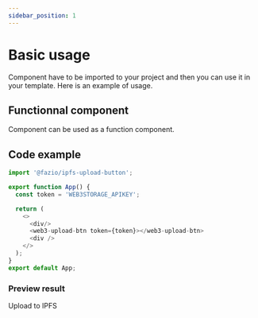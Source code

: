 ```yaml
---
sidebar_position: 1
---
```


# Basic usage

Component have to be imported to your project and then you can use it in your template. Here is an example of usage.


## Functionnal component

Component can be used as a function component.

## Code example

```js
import '@fazio/ipfs-upload-button';

export function App() {
  const token = 'WEB3STORAGE_APIKEY';

  return (
    <>
      <div/>
      <web3-upload-btn token={token}></web3-upload-btn>
      <div />
    </>
  );
}
export default App;
```

### Preview result

<web3-upload-btn token="eyJhbGciOiJIUzI1NiIsInR5cCI6IkpXVCJ9.eyJzdWIiOiJkaWQ6ZXRocjoweDRiMjk5MEFiNzVjZmQ0MTgyN0EzQTNjNGViNjdFRDA1Y0YwNTU5M0MiLCJpc3MiOiJ3ZWIzLXN0b3JhZ2UiLCJpYXQiOjE2NDM2NjExODA1MDAsIm5hbWUiOiJuZ3h3ZWIzIn0.AMvg_jKnPB2pRPiR6f8AebIHrldAwMCpxILQ7av_SD8">
  Upload to IPFS
</web3-upload-btn>

